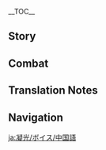 {{CharacterTabs}}
{{LanguageTabs}}
{{Stub|1={{Meta/VO|rm=1}}}}
__TOC__
==Story==
{{VO/Story
|character           = Ningguang
|language            = zh
|language_s          = zh
|language_t          = zh-tw
|name_s              = 凝光
|name_t              = 凝光

<!-- Hello -->
|vo_01_01_title_s    = 初次见面…
|vo_01_01_title_t    = 初次見面…
|vo_01_01_subtitle   = Hello
|vo_01_01_file       = VO_{language}{character} Hello.ogg
|vo_01_01_tx_s       = 我是七星之「天权」，凝光。要做个交易吗？你来做我的贴身侍卫，而我，会教导你在璃月出人头地的技巧。
|vo_01_01_tx_t       = 我是七星之「天權」，凝光。要做個交易嗎？{{MC|你|妳}}來做我的貼身侍衛，而我，會教導{{MC|你|妳}}在璃月出人頭地的技巧。
|vo_01_01_rm         = Wǒ shì Qīxīngzhī "Tiānquán", Níngguāng. Yào zuò ge jiàoyì ma? Nǐ lǎi zuò wǒ de tiēshēn shìweì, ér wǒ, huì jiàodǎo nǐ zaì Líyuè chūréntóudì de jìqiǎo.

<!-- Chats -->
|vo_02_01_title_s    = 闲聊・古玩
|vo_02_01_title_t    = 閒聊・古玩
|vo_02_01_subtitle   = Chat: Antiques
|vo_02_01_file       = VO_{language}{character} Chat - Antiques.ogg
|vo_02_01_tx_s       = 就算古玩价值连城，给人的快乐也只有刚拥有的一瞬。
|vo_02_01_tx_t       = 就算古玩價值連城，給人的快樂也只有剛擁有的一瞬。
|vo_02_01_rm         = Jiùsuàn gǔwàn jiàzhíliánchéng, gěi rén de kuàilè yě zhǐyǒu gāng yǒngyǒu de yīshùn.
|vo_02_02_title_s    = 闲聊・商战
|vo_02_02_title_t    = 閒聊・商戰
|vo_02_02_subtitle   = Chat: Trade War
|vo_02_02_file       = VO_{language}{character} Chat - Trade War.ogg
|vo_02_02_tx_s       = 在商战中，完美的猎手不会留下任何痕迹。
|vo_02_02_tx_t       = 在商戰中，完美的獵手不會留下任何痕跡。
|vo_02_02_rm         = Zài shāngzhàn zhōng, wánměi de lièshǒu bùhuì liúxià rènhé hénjī.
|vo_02_03_title_s    = 闲聊・投资
|vo_02_03_title_t    = 閒聊・投資
|vo_02_03_subtitle   = Chat: Investments
|vo_02_03_file       = VO_{language}{character} Chat - Investments.ogg
|vo_02_03_tx_s       = 找笔新的投资吧。无论如何，摩拉都不会嫌多。
|vo_02_03_tx_t       = 找筆新的投資吧。無論如何，摩拉都不會嫌多。
|vo_02_03_rm         = Zhǎo bǐ xīn de tóuzī ba. Wúlùnrúhé, Mólā dōu bùhuì xián duō.

<!-- Weather -->
|vo_03_01_title_s    = 下雨的时候…
|vo_03_01_title_t    = 下雨的時候…
|vo_03_01_subtitle   = When It Rains
|vo_03_01_file       = VO_{language}{character} When It Rains.ogg
|vo_03_01_tx_s       = 哦？下雨了啊。替我打伞吧。
|vo_03_01_tx_t       = 哦？下雨了啊。替我打傘吧。
|vo_03_01_rm         = É? Xiàyǔ le ā. Tì wǒ dǎsǎn ba.
|vo_03_02_title_s    = 下雪的时候…
|vo_03_02_title_t    = 下雪的時候…
|vo_03_02_subtitle   = When It Snows
|vo_03_02_file       = VO_{language}{character} When It Snows.ogg
|vo_03_02_tx_s       = 不过是寻常雪景。我带你见见，真正的「碎雪」。
|vo_03_02_tx_t       = 不過是尋常雪景。我帶{{MC|你|妳}}見見，真正的「碎雪」。
|vo_03_02_rm         = Bùguò shì xúncháng xuějǐng. Wǒ dài nǐ jiànjiàn, zhēnzhèng de "suì xuě".
|vo_03_03_title_s    = 阳光很好…
|vo_03_03_title_t    = 陽光很好…
|vo_03_03_subtitle   = When the Sun Is Out
|vo_03_03_file       = VO_{language}{character} When the Sun Is Out.ogg
|vo_03_03_tx_s       = 风平浪静？呵，不要相信你的眼睛，眼睛会说谎。
|vo_03_03_tx_t       = 風平浪靜？呵，不要相信{{MC|你|妳}}的眼睛，眼睛會說謊。
|vo_03_03_rm         = Fēngpíng-làngjìng? Hē, bùyào xiāngxìn nǐ de yǎnjīng, yǎnjīng huì shuōhuǎng.
|vo_03_04_title_s    = 刮大风了…
|vo_03_04_title_t    = 颳大風了…
|vo_03_04_subtitle   = When the Wind Is Blowing
|vo_03_04_file       = VO_{language}{character} When the Wind Is Blowing.ogg
|vo_03_04_tx_s       = 这样的大风天，会成为捕鱼人的灾难。也会成为…呵，没什么。
|vo_03_04_tx_t       = 這樣的大風天，會成為捕魚人的災難。也會成為…呵，沒什麼。
|vo_03_04_rm         = Zhèyàng de dàfēng tiān, huì chéngwéi bǔyú-rén de zāinàn. Yě huì chéngwéi... hē, méishénme.

<!-- Greetings -->
|vo_04_01_title_s    = 早上好…
|vo_04_01_title_t    = 早安…
|vo_04_01_subtitle   = Good Morning
|vo_04_01_file       = VO_{language}{character} Good Morning.ogg
|vo_04_01_tx_s       = 早，按事情的轻重缓急向我禀报吧。
|vo_04_01_tx_t       = 早，按事情的輕重緩急向我稟報吧。
|vo_04_01_rm         = Zǎo, àn shìqíng de qīngzhònghuǎnjí xiàng wǒ bǐngbào ba.
|vo_04_02_title_s    = 中午好…
|vo_04_02_title_t    = 午安…
|vo_04_02_subtitle   = Good Afternoon
|vo_04_02_file       = VO_{language}{character} Good Afternoon.ogg
|vo_04_02_tx_s       = 「琉璃亭」和「新月轩」，你更常去哪一家？
|vo_04_02_tx_t       = 「琉璃亭」和「新月軒」，{{MC|你|妳}}更常去哪一家？
|vo_04_02_rm         = "Liúlí-tíng" hé "Xīnyuè-xuān", nǐ gèng cháng qù nǎ yījiā?
|vo_04_03_title_s    = 晚上好…
|vo_04_03_title_t    = 晚上好…
|vo_04_03_subtitle   = Good Evening
|vo_04_03_quest      = Farewell, Archaic Lord
|vo_04_03_file       = VO_{language}{character} Good Evening.ogg
|vo_04_03_tx_s       = 茶馆已经客满了？那就来「群玉阁」坐坐吧。只要…你付得起价钱。
|vo_04_03_tx_t       = 茶館已經客滿了？那就來「群玉閣」坐坐吧。只要…{{MC|你|妳}}付得起價錢。
|vo_04_03_rm         = Cháguǎn yǐjīng kè mǎnle? Nà jiù lái "Qúnyù-gé" zuòzuò ba. Zhǐyào... nǐ fù dé qǐ jiàqián.
|vo_04_04_title_s    = 晚安…
|vo_04_04_title_t    = 晚安…
|vo_04_04_subtitle   = Good Night
|vo_04_04_file       = VO_{language}{character} Good Night.ogg
|vo_04_04_tx_s       = 嗯，去休息吧。要是发生了重要的事情，我会派人通知你的。
|vo_04_04_tx_t       = 嗯，去休息吧。要是發生了重要的事情，我會派人通知{{MC|你|妳}}的。
|vo_04_04_rm         = Ńg, qù xiūxí ba. Yàoshi fāshēngle zhòngyào de shìqíng, wǒ huì pài rén tōngzhī nǐ de.

<!-- About -->
|vo_05_01_title_s    = 关于{name_s}自己・观点
|vo_05_01_title_t    = 關於{name_t}自己・觀點
|vo_05_01_subtitle   = About {character}: Worldview
|vo_05_01_file       = VO_{language}{character} About {character} - Worldview.ogg
|vo_05_01_tx_s       = 无论是价格谈判还是商战博弈，声势和筹码都是次要的。想要取得胜利，就需要先去了解对手的底牌。
|vo_05_01_tx_t       = 無論是價格談判還是商戰博弈，聲勢和籌碼都是次要的。想要取得勝利，就需要先去瞭解對手的底牌。
|vo_05_01_rm         = Wúlùn shì jiàgé tánpàn háishì shāngzhàn bóyì, shēngshì hé chóumǎ dōu shì cì yào de. Xiǎng yào qǔdé shènglì, jiù xūyào xiān qù liǎojiě duìshǒu de dǐpái.
|vo_05_02_title_s    = 关于{name_s}自己・印象
|vo_05_02_title_t    = 關於{name_t}自己・印象
|vo_05_02_subtitle   = About {character}: Impression
|vo_05_02_friendship = 4
|vo_05_02_quest      = A New Star Approaches
|vo_05_02_file       = VO_{language}{character} About {character} - Impression.ogg
|vo_05_02_tx_s       = 觉得我给你的印象变了？呵…那时我需要借助你的力量，当然要让你觉得我亲切热情。但现在我已将你当作重要的「契约」伙伴，伙伴之间，就不用这些虚情假意了。
|vo_05_02_tx_t       = 覺得我給{{MC|你|妳}}的印象變了？呵…那時我需要借助{{MC|你|妳}}的力量，當然要讓{{MC|你|妳}}覺得我親切熱情。但現在我已將{{MC|你|妳}}當作重要的「契約」夥伴，夥伴之間，就不用這些虛情假意了。
|vo_05_02_rm         = Juéde wǒ gěi nǐ de yìnxiàng biànle? Hē... nàshí wǒ xūyào jièzhù nǐ de lìliàng, dāngrán yào ràng nǐ juéde wǒ qīnqiè rèqíng. Dàn xiànzài wǒ yǐ jiāng nǐ dàng zuò zhòngyào de "qìyuē" huǒbàn, huǒbàn zhī jiān, jiù bùyòng zhèxiē xūqíngjiǎyì le.

<!-- About Us -->
|vo_06_01_title_s    = 关于我们・传言
|vo_06_01_title_t    = 關於我們・傳言
|vo_06_01_subtitle   = About Us: Rumors
|vo_06_01_file       = VO_{language}{character} About Us - Rumors.ogg
|vo_06_01_tx_s       = 关于我的传言，最近听了不少吧。我究竟是怎样的人？用你自己的双眼分辨吧…当然，你的看法，也会成为传言的一部分。
|vo_06_01_tx_t       = 關於我的傳言，最近聽了不少吧。我究竟是怎樣的人？用{{MC|你|妳}}自己的雙眼分辨吧…當然，{{MC|你|妳}}的看法，也會成為傳言的一部分。
|vo_06_01_rm         = Guānyú wǒ de chuányán, zuìjìn tīng le bùshǎo ba. Wǒ jiùjìng shì zěnyàng de rén? Yòng nǐ zìjǐ de shuāngyǎn fēnbiàn ba... dāngrán, nǐ de kànfǎ, yě huì chéngwéi chuányán de yībùfèn.
|vo_06_02_title_s    = 关于我们・观察
|vo_06_02_title_t    = 關於我們・觀察
|vo_06_02_subtitle   = About Us: Observing
|vo_06_02_friendship = 6
|vo_06_02_file       = VO_{language}{character} About Us - Observing.ogg
|vo_06_02_tx_s       = 跟了我那么久，你学会「观察」了吗。那么，试着来「观察」我吧，直到成为我的心腹为止。
|vo_06_02_tx_t       = 跟了我那麼久，{{MC|你|妳}}學會「觀察」了嗎。那麼，試著來「觀察」我吧，直到成為我的心腹為止。
|vo_06_02_rm         = Gēn le wǒ nàme jiǔ, nǐ xuěhuì "guānchá" le ma. Nàme, shìzhe lǎi "guānchá" wǒ ba, zhídào chéngwéi wǒ de xīnfù wéizhǐ.
|vo_06_03_title_s    = 关于我们・群玉阁
|vo_06_03_title_t    = 關於我們・群玉閣
|vo_06_03_subtitle   = About Us: Jade Chamber
|vo_06_03_friendship = 6
|vo_06_03_quest      = Farewell, Archaic Lord
|vo_06_03_file       = VO_{language}{character} About Us - Jade Chamber.ogg
|vo_06_03_tx_s       = 上前来，和我并肩站着。看到「群玉阁」了吗。它起初只有房间大小，如今却能遮蔽璃月上空。等到它的规模有朝一日笼罩七国，那时候，也这样和我并肩而立吧。
|vo_06_03_tx_t       = 上前來，和我並肩站著。看到「群玉閣」了嗎。它起初只有房間大小，如今卻能遮蔽璃月上空。等到它的規模有朝一日籠罩七國，那時候，也這樣和我並肩而立吧。
|vo_06_03_rm         = Shàng qián lái, hé wǒ bìngjiān zhànzhe. Kàn dào "Qúnyù-gé" le ma. Tā qǐchū zhǐyǒu fángjiān dàxiǎo, rújīn què néng zhēbì Líyuè shàngkōng. Děngdào tā de guīmó yǒuzhāoyírì lóngzhào qī guó, nà shíhòu, yě zhèyàng hé wǒ bìngjiān érlì ba.

<!-- Miscellany I -->
|vo_07_01_title_s    = 关于「神之眼」…
|vo_07_01_title_t    = 關於「神之眼」…
|vo_07_01_subtitle   = About the [[Vision]]
|vo_07_01_friendship = 4
|vo_07_01_file       = VO_{language}{character} About the Vision.ogg
|vo_07_01_tx_s       = 能用摩拉解决的事情，就无需使用「神之眼」。至于用摩拉也解决不了的事情…至今我只遇到过一件。
|vo_07_01_tx_t       = 能用摩拉解決的事情，就無需使用「神之眼」。至於用摩拉也解決不了的事情…至今我只遇到過一件。
|vo_07_01_rm         = 
|vo_07_02_title_s    = 有什么想要分享・庄家
|vo_07_02_title_t    = 有什麼想要分享・莊家
|vo_07_02_subtitle   = Anything to Share: Banker
|vo_07_02_file       = VO_{language}{character} Something to Share - Banker.ogg
|vo_07_02_tx_s       = 赌徒永远会把希望寄托在下一颗骰子上…但最后赚钱的，当然是从来不碰骰子的庄家。
|vo_07_02_tx_t       = 賭徒永遠會把希望寄託在下一顆骰子上…但最後賺錢的，當然是從來不碰骰子的莊家。
|vo_07_02_rm         = 
|vo_07_03_title_s    = 有什么想要分享・目标
|vo_07_03_title_t    = 有什麼想要分享・目標
|vo_07_03_subtitle   = Anything to Share: Goal
|vo_07_03_friendship = 6
|vo_07_03_quest      = A New Star Approaches
|vo_07_03_file       = VO_{language}{character} Something to Share - Goal.ogg
|vo_07_03_tx_s       = 帝君的离去，无论对璃月还是七星来说，都是不小的考验。我也很久没有像最近这样辗转反侧了。<br>不过，我不会放弃我的目标。总有一日，我会让群玉阁投下的影子笼罩七国&mdash;&mdash;
|vo_07_03_tx_t       = 帝君的離去，無論對璃月還是七星來說，都是不小的考驗。我也很久沒有像最近這樣輾轉反側了。<br>不過，我不會放棄我的目標。總有一日，我會讓群玉閣投下的影子籠罩七國&mdash;&mdash;
|vo_07_03_rm         = 
|vo_07_04_title_s    = 感兴趣的见闻…
|vo_07_04_title_t    = 感興趣的見聞…
|vo_07_04_subtitle   = Interesting Things
|vo_07_04_file       = VO_{language}{character} Interesting Things.ogg
|vo_07_04_tx_s       = 璃月古代辞赋中不乏对于「琉璃百合」的溢美，但它现今却近乎灭绝，只在「玉京台」还有保留。名声在外却又不可多得，因此更加价格不菲。
|vo_07_04_tx_t       = 璃月古代辭賦中不乏對於「琉璃百合」的溢美，但它現今卻近乎滅絕，只在「玉京臺」還有保留。名聲在外卻又不可多得，因此更加價格不菲。
|vo_07_04_rm         = 

<!-- About Others -->
|vo_08_01_title_s    = 关于北斗・罚金
|vo_08_01_title_t    = 關於北斗・罰金
|vo_08_01_subtitle   = About [[Beidou]]: Fines
|vo_08_01_friendship = 4
|vo_08_01_file       = VO_{language}{character} About Beidou - Fines.ogg
|vo_08_01_tx_s       = 那位…船长。明明也受到不少人推崇，却总是带头漠视规则。她缴纳的罚金，都够买一艘崭新的远洋船了吧。
|vo_08_01_tx_t       = 那位…船長。明明也受到不少人推崇，卻總是帶頭漠視規則。她繳納的罰金，都夠買一艘嶄新的遠洋船了吧。
|vo_08_01_rm         = 
|vo_08_02_title_s    = 关于北斗・态度
|vo_08_02_title_t    = 關於北斗・態度
|vo_08_02_subtitle   = About Beidou: Attitude
|vo_08_02_friendship = 4
|vo_08_02_file       = VO_{language}{character} About Beidou - Attitude.ogg
|vo_08_02_tx_s       = 或许你没有遇到过这种糟糕的交流体验。将好话坏话说尽了，对方却依然自行其是。罢了，尽可能不要让我见到那位北斗船长。
|vo_08_02_tx_t       = 或許{{MC|你|妳}}沒有遇到過這種糟糕的交流體驗。將好話壞話說盡了，對方卻依然自行其是。罷了，盡可能不要讓我見到那位北斗船長。
|vo_08_02_rm         = 
|vo_08_03_title_s    = 关于钟离…
|vo_08_03_title_t    = 關於鍾離…
|vo_08_03_subtitle   = About [[Zhongli]]
|vo_08_03_friendship = 4
|vo_08_03_file       = VO_{language}{character} About Zhongli.ogg
|vo_08_03_tx_s       = 钟离…「往生堂」口中的这位先生，精通许多旁人不知的事物。但在掌握他的弱点之前，再优秀的棋子，也还不能为我所用。
|vo_08_03_tx_t       = 鍾離…「往生堂」口中的這位先生，精通許多旁人不知的事物。但在掌握他的弱點之前，再優秀的棋子，也還不能為我所用。
|vo_08_03_rm         = 
|vo_08_04_title_s    = 关于行秋…
|vo_08_04_title_t    = 關於行秋…
|vo_08_04_subtitle   = About [[Xingqiu]]
|vo_08_04_friendship = 4
|vo_08_04_file       = VO_{language}{character} About Xingqiu.ogg
|vo_08_04_tx_s       = 飞云商会的二公子，那种性格的人看不惯我，是很自然的，而我也不会去为难他。「道不同不相为谋」，说的就是这个道理。
|vo_08_04_tx_t       = 飛雲商會的二公子，那種性格的人看不慣我，是很自然的，而我也不會去為難他。「道不同不相為謀」，說的就是這個道理。
|vo_08_04_rm         = 
|vo_08_05_title_s    = 关于香菱…
|vo_08_05_title_t    = 關於香菱…
|vo_08_05_subtitle   = About [[Xiangling]]
|vo_08_05_friendship = 4
|vo_08_05_file       = VO_{language}{character} About Xiangling.ogg
|vo_08_05_tx_s       = 「万民堂」的小丫头…总是把对我的猜疑写在脸上。呵，要是让她知道了，这些年来我对「万民堂」的资助…她会露出怎样的表情来呢？
|vo_08_05_tx_t       = 「萬民堂」的小丫頭…總是把對我的猜疑寫在臉上。呵，要是讓她知道了，這些年來我對「萬民堂」的資助…她會露出怎樣的表情來呢？
|vo_08_05_rm         = 
|vo_08_06_title_s    = 关于甘雨…
|vo_08_06_title_t    = 關於甘雨…
|vo_08_06_subtitle   = About [[Ganyu]]
|vo_08_06_friendship = 4
|vo_08_06_file       = VO_{language}{character} About Ganyu.ogg
|vo_08_06_tx_s       = 即使是甘雨，也不可过度依赖。璃月俗语说「百密终有一疏」。重要事情当前，只有自己亲手处理，亲眼查证，才可放心。
|vo_08_06_tx_t       = 即使是甘雨，也不可過度依賴。璃月俗語說「百密終有一疏」。重要事情當前，只有自己親手處理，親眼查證，才可放心。
|vo_08_06_rm         = 
|vo_08_07_title_s    = 关于瑶瑶…
|vo_08_07_title_t    = 關於瑤瑤…
|vo_08_07_subtitle   = About [[Yaoyao]]
|vo_08_07_friendship = 4
|vo_08_07_file       = VO_{language}{character} About Yaoyao.ogg
|vo_08_07_tx_s       = 是在谈论甘雨正帮忙照看着的小姑娘么。呵，不用紧张，此事我并无声张的打算。就当那个船长，总能做一两件聪明事吧。对了，这瑶瑶，近来光顾着吃海产了，你得想办法劝劝甘雨，叫她为瑶瑶多补充些瓜果蔬菜才对。
|vo_08_07_tx_t       = 是在談論甘雨正幫忙照看著的小姑娘嗎。呵，不用緊張，此事我並無聲張的打算。就當那個船長，總能做一兩件聰明事吧。對了，這瑤瑤，近來光顧著吃海產了，{{MC|你|妳}}得想辦法勸勸甘雨，叫她為瑤瑤多補充些瓜果蔬菜才對。
|vo_08_07_rm         = 
|vo_08_08_title_s    = 关于刻晴…
|vo_08_08_title_t    = 關於刻晴…
|vo_08_08_subtitle   = About [[Keqing]]
|vo_08_08_friendship = 4
|vo_08_08_quest      = A New Star Approaches
|vo_08_08_file       = VO_{language}{character} About Keqing.ogg
|vo_08_08_tx_s       = 「玉衡星」…她最近的变化可真不小。璃月究竟更需要曾经的她，还是更需要现在的她呢？可能要多花一些时间，才能判断吧。
|vo_08_08_tx_t       = 「玉衡星」…她最近的變化可真不小。璃月究竟更需要曾經的她，還是更需要現在的她呢？可能要多花一些時間，才能判斷吧。
|vo_08_08_rm         = 
|vo_08_09_title_s    = 关于琴…
|vo_08_09_title_t    = 關於琴…
|vo_08_09_subtitle   = About [[Jean]]
|vo_08_09_friendship = 4
|vo_08_09_file       = VO_{language}{character} About Jean.ogg
|vo_08_09_tx_s       = 蒙德城的代理团长，想必是一位严谨而又细腻的女性吧。且不说她恰如其分的用词，连每张信纸的边缘都折叠得一丝不苟。越是这些容易被人忽视的细节，越能透过它窥见一个人真正的品质。
|vo_08_09_tx_t       = 蒙德城的代理團長，想必是一位嚴謹而又細膩的女性吧。且不說她恰如其分的用詞，連每張信紙的邊緣都折疊得一絲不苟。越是這些容易被人忽視的細節，越能透過它窺見一個人真正的素質。
|vo_08_09_rm         = 
|vo_08_10_title_s    = 关于烟绯…
|vo_08_10_title_t    = 關於煙緋…
|vo_08_10_subtitle   = About [[Yanfei]]
|vo_08_10_friendship = 4
|vo_08_10_file       = VO_{language}{character} About Yanfei.ogg
|vo_08_10_tx_s       = 烟绯？呵，某种意义上，她是个贴心的对手呢。若不是她「灵巧」地解释律法，为咨询者们提供各种「奇妙」的建议，要让我独自找到律法的缺口，逐步完善法典，怕是要多花数月的时间。
|vo_08_10_tx_t       = 煙緋？呵，某種意義上，她是個貼心的對手呢。若不是她「靈巧」地解釋律法，為諮詢者們提供各種「奇妙」的建議，要讓我獨自找到律法的缺口，逐步完善法典，恐怕要多花數月的時間。
|vo_08_10_rm         = 
|vo_08_11_title_s    = 关于申鹤…
|vo_08_11_title_t    = 關於申鶴…
|vo_08_11_subtitle   = About [[Shenhe]]
|vo_08_11_file       = VO_{language}{character} About Shenhe.ogg
|vo_08_11_friendship = 4
|vo_08_11_quest      = The Crane Returns on the Wind
|vo_08_11_tx_s       = 申鹤小姐近来可好？有劳你多多关照她了。你们帮忙重建群玉阁的事，我一直记在心里，也很是感激。啊，客套话就不多说了，我备了好茶，闲时多来坐坐吧。
|vo_08_11_tx_t       = 申鶴小姐近來可好？有勞{{MC|你|妳}}多多關照她了。你們幫忙重建群玉閣的事，我一直記在心裡，也很是感激。啊，客套話就不多說了，我備了好茶，閒時多來坐坐吧。
|vo_08_11_rm         = 
|vo_08_12_title_s    = 关于云堇…
|vo_08_12_title_t    = 關於雲堇…
|vo_08_12_subtitle   = About [[Yun Jin]]
|vo_08_12_friendship = 4
|vo_08_12_file       = VO_{language}{character} About Yun Jin.ogg
|vo_08_12_tx_s       = 云堇啊…怎么样，你听得惯她的戏吗？起初可能是有些难懂，试着耐下性子多品味一下吧。我投资她的戏班不为别的，只是觉得，这般典雅的艺术，值得被一直传承下去。
|vo_08_12_tx_t       = 雲堇啊…怎麼樣，{{MC|你|妳}}聽得慣她的戲嗎？起初可能是有些難懂，試著耐下性子多品味一下吧。我投資她的戲班不為別的，只是覺得，這般典雅的藝術，值得被一直傳承下去。
|vo_08_12_rm         = 
|vo_08_13_title_s    = 关于夜兰…
|vo_08_13_title_t    = 關於夜蘭…
|vo_08_13_subtitle   = About [[Yelan]]
|vo_08_13_friendship = 4
|vo_08_13_file       = VO_{language}{character} About Yelan.ogg
|vo_08_13_tx_s       = 她是个很有意思的人，对我而言，也是绝对可信之人。八面玲珑，才能无可挑剔。呵呵，既然同为聪明人，希望你们能相处愉快。
|vo_08_13_tx_t       = 她是個很有意思的人，對我而言，也是絕對可信之人。八面玲瓏，才能無可挑剔。呵呵，既然同為聰明人，希望{{MC|你|妳}}們能相處愉快。
|vo_08_13_rm         = 
|vo_08_14_title_s    = 关于闲云…
|vo_08_14_title_t    = 關於閒雲…
|vo_08_14_subtitle   = About [[Xianyun]]
|vo_08_14_quest      = A Thousand Moonlit Miles
|vo_08_14_friendship = 4
|vo_08_14_file       = VO_{language}{character} About Xianyun.ogg
|vo_08_14_tx_s       = 再过些时日，我打算约闲云女士去茶室小坐。我恰巧收集了一些机巧玩物，想听听她的高见，也想趁此机会，听她讲讲仙人在璃月港生活的趣事。至于为我递这份邀请函的人选…你可有意？
|vo_08_14_tx_t       = 再過些時日，我打算約閒雲女士去茶室小坐。我恰巧收集了一些機巧玩物，想聽聽她的高見，也想趁此機會，聽她講講仙人在璃月港生活的趣事。至於為我遞這份邀請函的人選…{{MC|m=你|f=妳}}可有意？
|vo_08_14_rm         = 

<!-- More About -->
|vo_09_01_title_s    = 想要了解{name_s}・其一
|vo_09_01_title_t    = 想要了解{name_t}・其一
|vo_09_01_subtitle   = More About {character}: I
|vo_09_01_file       = VO_{language}{character} More About {character} - 01.ogg
|vo_09_01_tx_s       = 既然是你，就不用恪守那些繁文缛节了，可以随意一些。不过，希望你能珍惜我的时间，言简意赅地进行说明。
|vo_09_01_tx_t       = 既然是{{MC|你|妳}}，就不用恪守那些繁文縟節了，可以隨意一些。不過，希望{{MC|你|妳}}能珍惜我的時間，言簡意賅地說明。
|vo_09_01_rm         = 
|vo_09_02_title_s    = 想要了解{name_s}・其二
|vo_09_02_title_t    = 想要了解{name_t}・其二
|vo_09_02_subtitle   = More About {character}: II
|vo_09_02_friendship = 3
|vo_09_02_file       = VO_{language}{character} More About {character} - 02.ogg
|vo_09_02_tx_s       = 我向来以为，孩子们最为天真纯粹，他们提供的情报也最有价值。那么，你又如何呢？你向我提供的东西，会是些什么呢。
|vo_09_02_tx_t       = 我向來以為，孩子們最為天真純粹，他們提供的情報也最有價值。那麼，{{MC|你|妳}}又如何呢？{{MC|你|妳}}向我提供的東西，會是些什麼呢。
|vo_09_02_rm         = 
|vo_09_03_title_s    = 想要了解{name_s}・其三
|vo_09_03_title_t    = 想要了解{name_t}・其三
|vo_09_03_subtitle   = More About {character}: III
|vo_09_03_friendship = 4
|vo_09_03_file       = VO_{language}{character} More About {character} - 03.ogg
|vo_09_03_tx_s       = 最近我在思考一个问题。如果能把你留在璃月，假以时日…或许能撬动这座城市的…呵，只是设想而已。这笔投资值不值，我还得再考虑考虑。
|vo_09_03_tx_t       = 最近我在思考一個問題。如果能把{{MC|你|妳}}留在璃月，假以時日…或許能撬動這座城市的…呵，只是設想而已。這筆投資值不值，我還得再考慮考慮。
|vo_09_03_rm         = 
|vo_09_04_title_s    = 想要了解{name_s}・其四
|vo_09_04_title_t    = 想要了解{name_t}・其四
|vo_09_04_subtitle   = More About {character}: IV
|vo_09_04_friendship = 5
|vo_09_04_file       = VO_{language}{character} More About {character} - 04.ogg
|vo_09_04_tx_s       = 你可以学我的做法，靠摩拉来为自己获取一些便利。但你要记住，摩拉维持的关系只能依仗一时。呵，这也是我从不用摩拉来试探你的理由。
|vo_09_04_tx_t       = {{MC|你|妳}}可以學我的做法，靠摩拉來為自己取得一些便利。但{{MC|你|妳}}要記住，摩拉維持的關係只能依仗一時。呵，這也是我從不用摩拉來試探{{MC|你|妳}}的理由。
|vo_09_04_rm         = 
|vo_09_05_title_s    = 想要了解{name_s}・其五
|vo_09_05_title_t    = 想要了解{name_t}・其五
|vo_09_05_subtitle   = More About {character}: V
|vo_09_05_friendship = 6
|vo_09_05_file       = VO_{language}{character} More About {character} - 05.ogg
|vo_09_05_tx_s       = 真是一笔不错的投资。虽然没有收益多少摩拉，但与你度过的这些时光，已是很不错的回报。呵，看来我又赢了&mdash;&mdash;我，赌对了人。
|vo_09_05_tx_t       = 真是一筆不錯的投資。雖然沒有收益多少摩拉，但與{{MC|你|妳}}度過的這些時光，已是很不錯的回報。呵，看來我又贏了&mdash;&mdash;我，賭對了人。
|vo_09_05_rm         = 

<!-- Miscellany II -->
|vo_10_01_title_s    = {name_s}的爱好…
|vo_10_01_title_t    = {name_t}的愛好…
|vo_10_01_subtitle   = {character}'s Hobbies
|vo_10_01_file       = VO_{language}{character} Hobbies.ogg
|vo_10_01_tx_s       = 想来试试棋戏「璃月千年」么？正好也让我看看，你作为一名棋手的素质，究竟如何呢。
|vo_10_01_tx_t       = 想來試試棋戲「璃月千年」嗎？正好也讓我看看，{{MC|你|妳}}作為一名棋手的素質，究竟如何呢。
|vo_10_01_rm         = 
|vo_10_02_title_s    = {name_s}的烦恼…
|vo_10_02_title_t    = {name_t}的煩惱…
|vo_10_02_subtitle   = {character}'s Troubles
|vo_10_02_file       = VO_{language}{character} Troubles.ogg
|vo_10_02_tx_s       = 烦恼…哦？「璃月七星」的烦恼告诉了你…你的肩膀，能够承受得住吗？而且，如果你一不小心说出去了的话…
|vo_10_02_tx_t       = 煩惱…喔？「璃月七星」的煩惱告訴了{{MC|你|妳}}…{{MC|你|妳}}的肩膀，能夠承受得住嗎？而且，如果{{MC|你|妳}}一不小心說出去了的話…
|vo_10_02_rm         = 
|vo_10_03_title_s    = 喜欢的食物…
|vo_10_03_title_t    = 喜歡的食物…
|vo_10_03_subtitle   = Favorite Food
|vo_10_03_file       = VO_{language}{character} Favorite Food.ogg
|vo_10_03_tx_s       = 用老鸡和猪骨小火久煮熬制高汤，淋在只取菜心的鲜嫩白菜上。我对饮食追求不深。平日里吃点这样的东西，也就够了。
|vo_10_03_tx_t       = 用老雞和豬骨小火久煮熬制高湯，淋在只取菜心的鮮嫩白菜上。我對飲食追求不深。平日裡吃點這樣的東西，也就夠了。
|vo_10_03_rm         = 
|vo_10_04_title_s    = 讨厌的食物…
|vo_10_04_title_t    = 討厭的食物…
|vo_10_04_subtitle   = Least Favorite Food
|vo_10_04_file       = VO_{language}{character} Least Favorite Food.ogg
|vo_10_04_tx_s       = 我见过有人每次宴会必点「黄金蟹」这种看上去显得大富大贵的食物，但我对此始终不敢恭维。如果你想用这样的料理宴请我，还不如直接给我摩拉。
|vo_10_04_tx_t       = 我見過有人每次宴會必點「黃金蟹」這種看上去顯得大富大貴的食物，但我對此始終不敢恭維。如果{{MC|你|妳}}想用這樣的料理宴請我，還不如直接給我摩拉。
|vo_10_04_rm         = 

<!-- Receiving a Gift -->
|vo_11_01_title_s    = 收到赠礼・其一
|vo_11_01_title_t    = 收到贈禮・其一
|vo_11_01_subtitle   = Receiving a Gift: I
|vo_11_01_file       = VO_{language}{character} Receiving a Gift - 01.ogg
|vo_11_01_tx_s       = 不错。你总能出乎我的意料。
|vo_11_01_tx_t       = 不錯。{{MC|你|妳}}總能出乎我的意料。
|vo_11_01_rm         = 
|vo_11_02_title_s    = 收到赠礼・其二
|vo_11_02_title_t    = 收到贈禮・其二
|vo_11_02_subtitle   = Receiving a Gift: II
|vo_11_02_file       = VO_{language}{character} Receiving a Gift - 02.ogg
|vo_11_02_tx_s       = 有时，没有把握关键要素，就等于徒劳无功…能明白么？
|vo_11_02_tx_t       = 有時，沒有把握關鍵要素，就等於徒勞無功…能明白嗎？
|vo_11_02_rm         = 
|vo_11_03_title_s    = 收到赠礼・其三
|vo_11_03_title_t    = 收到贈禮・其三
|vo_11_03_subtitle   = Receiving a Gift: III
|vo_11_03_file       = VO_{language}{character} Receiving a Gift - 03.ogg
|vo_11_03_tx_s       = 心意我领了。
|vo_11_03_tx_t       = 心意我領了。
|vo_11_03_rm         = 

<!-- Birthday -->
|vo_12_01_title_s    = 生日… (空)
|vo_12_01_title_t    = 生日… (空)
|vo_12_01_subtitle   = Birthday (Aether)
|vo_12_01_file       = VO_{language}{character} Birthday - Aether.ogg
|vo_12_01_tx_s       = 这是选用上等的霓裳花织出的锦缎。这份是留给你的，这一份…等你找到自己的妹妹之后，拿去做件她喜欢的衣服吧。祝你们，生日快乐。
|vo_12_01_tx_t       = 這是選用上等的霓裳花織出的錦緞。這份是留給你的，這一份…等你找到自己的妹妹之後，拿去做件她喜歡的衣服吧。祝你們，生日快樂。
|vo_12_01_rm         = Zhè shì xuǎnyòng shàngděng de nícháng-huā zhī chū de jǐnduàn. Zhè fèn shì liúgěi nǐ de, zhè yī fèn... děng nǐ zhǎodào zìjǐ de mèimei zhīhòu, ná qù zuò jiàn tā xǐhuān de yīfú ba. Zhù nǐmen, shēngrì kuàilè.
|vo_12_02_title_s    = 生日… (荧)
|vo_12_02_title_t    = 生日… (荧)
|vo_12_02_subtitle   = Birthday (Lumine)
|vo_12_02_file       = VO_{language}{character} Birthday - Lumine.ogg
|vo_12_02_tx_s       = 这是选用上等的霓裳花织出的锦缎。拿去做件自己喜欢的衣服，过个开心点的生日吧。
|vo_12_02_tx_t       = 這是選用上等的霓裳花織出的錦緞。拿去做件自己喜歡的衣服，過個開心點的生日吧。
|vo_12_02_rm         = Zhè shì xuǎnyòng shàngděng de nícháng-huā zhī chū de jǐnduàn. Ná qù zuò jiàn zìjǐ xǐhuān de yīfú, guò gè kāixīn diǎn de shēngrì ba.

<!-- Feelings About Ascension -->
|vo_13_01_title_s    = 突破的感受・起
|vo_13_01_title_t    = 突破的感受・起
|vo_13_01_subtitle   = Feelings About Ascension: Intro
|vo_13_01_ascension  = 1
|vo_13_01_file       = VO_{language}{character} Feelings About Ascension -  01.ogg
|vo_13_01_tx_s       = 「武斗」缺乏风度，只能作为下策中的下策。
|vo_13_01_tx_t       = 「武鬥」缺乏風度，只能作為下策中的下策。
|vo_13_01_rm         = 
|vo_13_02_title_s    = 突破的感受・承
|vo_13_02_title_t    = 突破的感受・承
|vo_13_02_subtitle   = Feelings About Ascension: Building Up
|vo_13_02_ascension  = 2
|vo_13_02_file       = VO_{language}{character} Feelings About Ascension -  02.ogg
|vo_13_02_tx_s       = 将时间和摩拉作为筹码，等价交换到「力量」吗…有趣。我认可它的价值。
|vo_13_02_tx_t       = 將時間和摩拉作為籌碼，等價交換到「力量」嗎…有趣。我認可它的價值。
|vo_13_02_rm         = 
|vo_13_03_title_s    = 突破的感受・转
|vo_13_03_title_t    = 突破的感受・轉
|vo_13_03_subtitle   = Feelings About Ascension: Climax
|vo_13_03_ascension  = 4
|vo_13_03_file       = VO_{language}{character} Feelings About Ascension -  03.ogg
|vo_13_03_tx_s       = 你是怀着怎样的心情坚持的呢？嘘…不要说出来。让我多花一点时间来看透你。
|vo_13_03_tx_t       = {{MC|你|妳}}是懷著怎樣的心情堅持的呢？噓…不要說出來。讓我多花一點時間來看透{{MC|你|妳}}。
|vo_13_03_rm         = 
|vo_13_04_title_s    = 突破的感受・合
|vo_13_04_title_t    = 突破的感受・合
|vo_13_04_subtitle   = Feelings About Ascension: Conclusion
|vo_13_04_ascension  = 6
|vo_13_04_file       = VO_{language}{character} Feelings About Ascension -  04.ogg
|vo_13_04_tx_s       = 我并不轻易肯定别人，但现在看来，我这赞扬是留不住了。呵…你做得很出色。要是我的手下能多一点像你这样的人…不，或许，有你一个就够了。
|vo_13_04_tx_t       = 我並不輕易肯定別人，但現在看來，我這讚揚是留不住了。呵…{{MC|你|妳}}做得很出色。要是我的手下能多一點像{{MC|你|妳}}這樣的人…不，或許，有{{MC|你|妳}}一個就夠了。
|vo_13_04_rm         = 
|vo_13_04_tl         = 
}}

==Combat==
{{Combat VO
|character           = Ningguang
|language            = zh

<!-- Elemental Skill -->
|skill_1_tx_s        = 雕虫小技。
|skill_1_tx_t        = 雕蟲小技。
|skill_1_rm          = Diāochóngxiǎojì.
|skill_2_tx_s        = 别白费功夫。
|skill_2_tx_t        = 別白費功夫。
|skill_2_rm          = Bié báifèi gōngfū.
|skill_3_tx_s        = 哼，劝你放弃。
|skill_3_tx_t        = 哼，勸你放棄。
|skill_3_rm          = Hēng, quàn nǐ fàngqì.

<!-- Elemental Burst -->
|burst_1_tx_s        = 你的性命，我收下了。
|burst_1_tx_t        = 你的性命，我收下了。
|burst_1_rm          = Nǐ de xìngmìng, wǒ shōu xià le.
|burst_2_tx_s        = 向我臣服吧。
|burst_2_tx_t        = 向我臣服吧。
|burst_2_rm          = Xiàng wǒ chénfú ba.
|burst_3_tx_s        = 永别了。
|burst_3_tx_t        = 永別了。
|burst_3_rm          = Yǒngbié le.

<!-- Sprint Start -->
|sprint-s_1_file     = Sprint Start 01,Sprint Start 02,Sprint Start 03

<!-- Deploying Wind Glider -->
|glider_1_file       = Deploying Wind Glider 01,Deploying Wind Glider 02,Deploying Wind Glider 03

<!-- Opening Treasure Chest -->
|chest_1_tx_s        = 好一双慧眼。
|chest_1_tx_t        = 好一雙慧眼。
|chest_1_rm          = Hǎo yī shuāng huìyǎn.
|chest_2_tx_s        = 颗粒归仓。
|chest_2_tx_t        = 顆粒歸倉。
|chest_2_rm          = Kēlì-guīcāng.
|chest_3_tx_s        = 财富，多多益善。
|chest_3_tx_t        = 財富，多多益善。
|chest_3_rm          = Cáifù, duōduō yìshàn.

<!-- Low HP -->
|low-hp_1_tx_s       = 竟然敢伤我。
|low-hp_1_tx_t       = 竟然敢傷我。
|low-hp_1_rm         = Jìngrán gǎn shāng wǒ.
|low-hp_2_tx_s       = 我记下了。
|low-hp_2_tx_t       = 我記下了。
|low-hp_2_rm         = Wǒ jì xiàle.
|low-hp_3_tx_s       = 哼。
|low-hp_3_tx_t       = 哼。
|low-hp_3_rm         = Hēng.

<!-- Ally Low HP -->
|ally-low-hp_1_tx_s  = 如今的局面，你没有几成胜算。
|ally-low-hp_1_tx_t  = 如今的局面，你沒有幾成勝算。
|ally-low-hp_1_rm    = 
|ally-low-hp_2_tx_s  = 既然如此，就帮你一把。
|ally-low-hp_2_tx_t  = 既然如此，就幫你一把。
|ally-low-hp_2_rm    = 

<!-- Fallen -->
|fallen_1_tx_s       = 这世上之人，皆为棋子…
|fallen_1_tx_t       = 這世上之人，皆為棋子…
|fallen_1_rm         = Zhè shìshàng zhī rén, jiē wèi qízǐ...
|fallen_2_tx_s       = 胜负已分…真是无可奈何。
|fallen_2_tx_t       = 勝負已分…真是無可奈何。
|fallen_2_rm         = Shèngfù yǐ fēn... zhēnshi wúkěnàihé.
|fallen_3_tx_s       = 这就是，「天权」的终焉？…
|fallen_3_tx_t       = 這就是，「天權」的終焉？…
|fallen_3_rm         = Zhè jiùshì, "Tiānquán" de zhōngyān?...

<!-- Light Hit Taken -->
|hit-l_1_file        = Light Hit Taken 02
|hit-l_1_tx_s        = 无礼。
|hit-l_1_tx_t        = 無禮。
|hit-l_1_rm          = Wúlǐ.
|hit-l_2_file        = Light Hit Taken 01,Light Hit Taken 03,Light Hit Taken 04,Light Hit Taken 05,Light Hit Taken 06

<!-- Heavy Hit Taken -->
|hit-h_1_tx_s        = 等着吧。
|hit-h_1_tx_t        = 等著吧。
|hit-h_1_rm          = Děngzhe ba.
|hit-h_2_tx_s        = 血债血还。
|hit-h_2_tx_t        = 血債血還。
|hit-h_2_rm          = Xuèzhài xuè hái.
|hit-h_3_file        = Heavy Hit Taken 03,Heavy Hit Taken 04,Heavy Hit Taken 05,Heavy Hit Taken 06

<!-- Joining Party -->
|join_1_tx_s         = 知道了。
|join_1_tx_t         = 知道了。
|join_1_rm           = Zhīdào le.
|join_2_tx_s         = 抓紧时间吧。
|join_2_tx_t         = 抓緊時間吧。
|join_2_rm           = Zhuājǐn shíjiān ba.
|join_3_tx_s         = 不要让我失望。
|join_3_tx_t         = 不要讓我失望。
|join_3_rm           = Bùyào ràng wǒ shīwàng.

<!-- Light Attack -->
|atk-l_1_file        = Light Attack 01,Light Attack 02,Light Attack 03,Light Attack 04,Light Attack 05,Light Attack 06,Light Attack 07

<!-- Mid Attack -->
|atk-m_1_file        = Mid Attack 01,Mid Attack 02,Mid Attack 03

<!-- Heavy Attack -->
|atk-h_1_file        = Heavy Attack 01,Heavy Attack 02,Heavy Attack 03

<!-- Climbing -->
|climb_1_file        = Climbing 01,Climbing 02,Climbing 03,Climbing 04,Climbing 05

<!-- Jumping -->
|jump_1_file         = Jumping 01,Jumping 02,Jumping 03,Jumping 04,Jumping 05
}}

==Translation Notes==
{{Reflist|group=TN •}}

==Navigation==
{{Character Navbox|VO-ZH}}

[[ja:凝光/ボイス/中国語]]